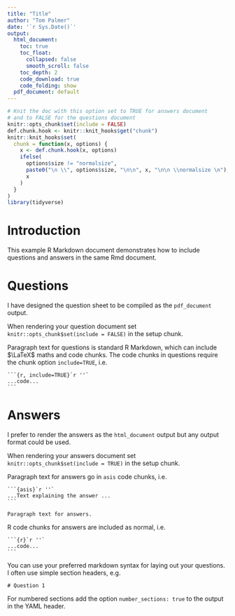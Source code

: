 ```yaml
---
title: "Title"
author: "Tom Palmer"
date: '`r Sys.Date()`'
output:
  html_document:
    toc: true
    toc_float:
      collapsed: false
      smooth_scroll: false
    toc_depth: 2
    code_download: true
    code_folding: show
  pdf_document: default
---
```


```r
# Knit the doc with this option set to TRUE for answers document
# and to FALSE for the questions document
knitr::opts_chunk$set(include = FALSE) 
def.chunk.hook <- knitr::knit_hooks$get("chunk")
knitr::knit_hooks$set(
  chunk = function(x, options) {
    x <- def.chunk.hook(x, options)
    ifelse(
      options$size != "normalsize",
      paste0("\n \\", options$size, "\n\n", x, "\n\n \\normalsize \n"),
      x
    )
  }
)
library(tidyverse)
```

# Introduction

This example R Markdown document demonstrates how to include questions and answers in the same Rmd document.

# Questions

I have designed the question sheet to be compiled as the `pdf_document` output.

When rendering your question document set `knitr::opts_chunk$set(include = FALSE)` in the setup chunk.

Paragraph text for questions is standard R Markdown, which can include $\LaTeX$ maths and code chunks. The code chunks in questions require the chunk option `include=TRUE`, i.e.

````
```{r, include=TRUE}`r ''`
...code...
```
````

# Answers

I prefer to render the answers as the `html_document` output but any output format could be used. 

When rendering your answers document set `knitr::opts_chunk$set(include = TRUE)` in the setup chunk.

Paragraph text for answers go in `asis` code chunks, i.e.

````
```{asis}`r ''`
...Text explaining the answer ...
```
````

```asis
Paragraph text for answers.
```

R code chunks for answers are included as normal, i.e.

````
```{r}`r ''`
...code...
```
````

You can use your preferred markdown syntax for laying out your questions. I often use simple section headers, e.g.
```
# Question 1
```

For numbered sections add the option `number_sections: true` to the output in the YAML header.
